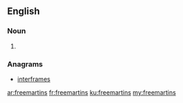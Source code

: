 ==English==

===Noun===
{{head|en|plural}}

# {{plural of|freemartin|lang=en|nocat=1}}

===Anagrams===
* [[interframes#English|interframes]]

[[ar:freemartins]]
[[fr:freemartins]]
[[ku:freemartins]]
[[my:freemartins]]